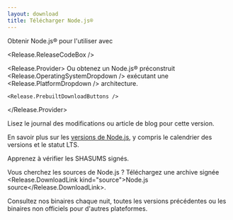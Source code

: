 ```yaml
---
layout: download
title: Télécharger Node.js®
---
```


<section>
  Obtenir Node.js® <Release.VersionDropdown /> pour <Release.OperatingSystemDropdown /> l'utiliser <Release.InstallationMethodDropdown /> avec <Release.PackageManagerDropdown />

<Release.ReleaseCodeBox />

  <Release.Provider>
    Ou obtenez un Node.js® préconstruit <Release.OperatingSystemDropdown /> exécutant une <Release.PlatformDropdown /> architecture.

    <Release.PrebuiltDownloadButtons />

  </Release.Provider>
</section>

<section>
  Lisez le <Release.ChangelogLink>journal des modifications</Release.ChangelogLink> ou <Release.BlogPostLink>article de blog</Release.BlogPostLink> pour cette version.

En savoir plus sur les [versions de Node.js](/about/previous-releases), y compris le calendrier des versions et le statut LTS.

Apprenez à <LinkWithArrow href="https://github.com/nodejs/node#verifying-binaries">vérifier</LinkWithArrow> les SHASUMS signés.

Vous cherchez les sources de Node.js ? Téléchargez une archive signée <Release.DownloadLink kind="source">Node.js source</Release.DownloadLink>.

Consultez nos binaires <LinkWithArrow href="https://nodejs.org/download/nightly/">chaque nuit</LinkWithArrow>, toutes les <Link href="/download/archive/current">versions précédentes</Link> ou les binaires <LinkWithArrow href="https://unofficial-builds.nodejs.org/download/">non officiels</LinkWithArrow> pour d'autres plateformes.

</section>
